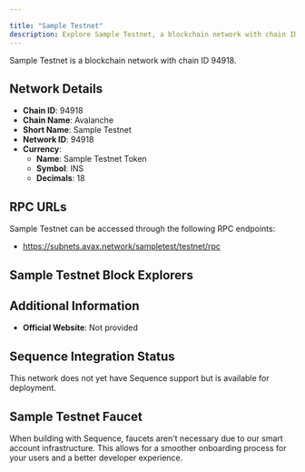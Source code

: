 ```yaml
---

title: "Sample Testnet"
description: Explore Sample Testnet, a blockchain network with chain ID 94918. Learn about its native currency, Sample Testnet Token, and how to interact with the network.
---
```




Sample Testnet is a blockchain network with chain ID 94918.

## Network Details

- **Chain ID**: 94918
- **Chain Name**: Avalanche
- **Short Name**: Sample Testnet
- **Network ID**: 94918
- **Currency**: 
  - **Name**: Sample Testnet Token
  - **Symbol**: INS
  - **Decimals**: 18

## RPC URLs

Sample Testnet can be accessed through the following RPC endpoints:

- https://subnets.avax.network/sampletest/testnet/rpc

## Sample Testnet Block Explorers



## Additional Information

- **Official Website**: Not provided

## Sequence Integration Status

This network does not yet have Sequence support but is available for deployment.

## Sample Testnet Faucet

When building with Sequence, faucets aren't necessary due to our smart account infrastructure. This allows for a smoother onboarding process for your users and a better developer experience.
